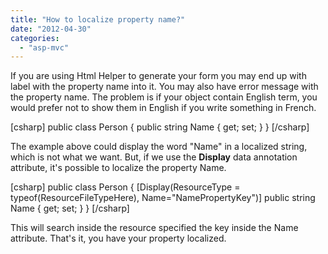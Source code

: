 ```yaml
---
title: "How to localize property name?"
date: "2012-04-30"
categories: 
  - "asp-mvc"
---
```


If you are using Html Helper to generate your form you may end up with label with the property name into it. You may also have error message with the property name. The problem is if your object contain English term, you would prefer not to show them in English if you write something in French.

\[csharp\] public class Person { public string Name { get; set; } } \[/csharp\]

The example above could display the word "Name" in a localized string, which is not what we want. But, if we use the **Display** data annotation attribute, it's possible to localize the property Name.

\[csharp\] public class Person { \[Display(ResourceType = typeof(ResourceFileTypeHere), Name="NamePropertyKey")\] public string Name { get; set; } } \[/csharp\]

This will search inside the resource specified the key inside the Name attribute. That's it, you have your property localized.

